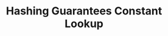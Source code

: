 ---
id: "alg_tf_009"
questionType: "TRUE_FALSE"
title: "Hashing Guarantees Constant Lookup"
statement: "Hashing always guarantees constant time lookup."
difficulty: "HARD"
category: "Algorithms"
correctAnswer: false
explanation: "Hash collisions can degrade performance to linear time in worst cases."
---